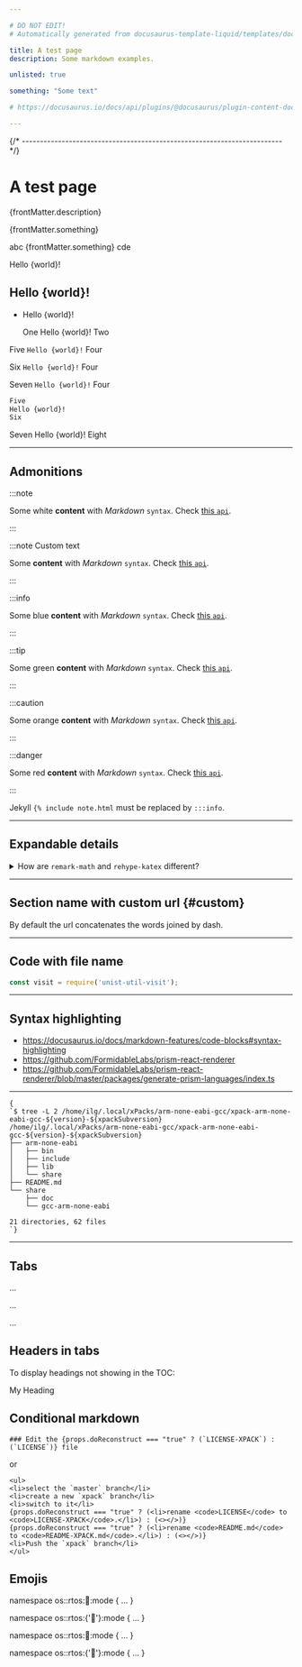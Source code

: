 ```yaml
---

# DO NOT EDIT!
# Automatically generated from docusaurus-template-liquid/templates/docusaurus.

title: A test page
description: Some markdown examples.

unlisted: true

something: "Some text"

# https://docusaurus.io/docs/api/plugins/@docusaurus/plugin-content-docs#markdown-front-matter

---
```





{/* ------------------------------------------------------------------------ */}

# A test page

{frontMatter.description}

{frontMatter.something}

<p>abc {frontMatter.something} cde</p>

Hello {world}!

## Hello {world}!

- Hello {world}!

    One
    Hello {world}!
    Two

Five `Hello {world}!` Four

Six <code>Hello {world}!</code> Four

<p>Seven <code>Hello {world}!</code> Four</p>

```bash
Five
Hello {world}!
Six
```

<CodeBlock>
Seven
Hello {world}!
Eight
</CodeBlock>

---

## Admonitions

:::note

Some white **content** with _Markdown_ `syntax`. Check [this `api`](#).

:::

:::note Custom text

Some **content** with _Markdown_ `syntax`. Check [this `api`](#).

:::

:::info

Some blue **content** with _Markdown_ `syntax`. Check [this `api`](#).

:::

:::tip

Some green **content** with _Markdown_ `syntax`. Check [this `api`](#).

:::

:::caution

Some orange **content** with _Markdown_ `syntax`. Check [this `api`](#).

:::

:::danger

Some red **content** with _Markdown_ `syntax`. Check [this `api`](#).

:::

Jekyll `{% include note.html` must be replaced by `:::info`.

---

## Expandable details

<details>
  <summary>How are <code>remark-math</code> and <code>rehype-katex</code> different?</summary>

In case you are wondering how Remark and Rehype are different, here is a good example. `remark-math` operates on the Markdown AST, where it sees text like `$...$`, and all it does is transform that to the JSX `<span class="math math-inline">...</span>` without doing too much with the content. This decouples the extraction of math formulae from their rendering, which means you can swap $\KaTeX$ out with other math renderers, like MathJax (with [`rehype-mathjax`](https://github.com/remarkjs/remark-math/tree/main/packages/rehype-mathjax)), just by replacing the Rehype plugin.

Next, the `rehype-katex` operates on the Hypertext AST where everything has been converted to HTML-like tags already. It traverses all the elements with `math` class and uses $\KaTeX$ to parse and render the content to actual HTML.

</details>

---

## Section name with custom url {#custom}

By default the url concatenates the words joined by dash.

---

## Code with file name

```js title="src/remark/section-prefix.js"
const visit = require('unist-util-visit');
```

---

## Syntax highlighting

- https://docusaurus.io/docs/markdown-features/code-blocks#syntax-highlighting
- https://github.com/FormidableLabs/prism-react-renderer
- https://github.com/FormidableLabs/prism-react-renderer/blob/master/packages/generate-prism-languages/index.ts

---

<pre><code className="language-console">{
`$ tree -L 2 /home/ilg/.local/xPacks/arm-none-eabi-gcc/xpack-arm-none-eabi-gcc-${version}-${xpackSubversion}
/home/ilg/.local/xPacks/arm-none-eabi-gcc/xpack-arm-none-eabi-gcc-${version}-${xpackSubversion}
├── arm-none-eabi
│   ├── bin
│   ├── include
│   ├── lib
│   └── share
├── README.md
└── share
    ├── doc
    └── gcc-arm-none-eabi

21 directories, 62 files
`}</code></pre>

---

## Tabs

<Tabs groupId="operating-systems">

<TabItem value="windows" label="Windows" default>

...

</TabItem>

<TabItem value="macos" label="macOS">

...

</TabItem>

<TabItem value="linux" label="GNU/Linux">

...

</TabItem>

</Tabs>

## Headers in tabs

To display headings not showing in the TOC:

<Heading as="h3">My Heading</Heading>

## Conditional markdown

```
### Edit the {props.doReconstruct === "true" ? (`LICENSE-XPACK`) : (`LICENSE`)} file
```

or

```
<ul>
<li>select the `master` branch</li>
<li>create a new `xpack` branch</li>
<li>switch to it</li>
{props.doReconstruct === "true" ? (<li>rename <code>LICENSE</code> to <code>LICENSE-XPACK</code>.</li>) : (<></>)}
{props.doReconstruct === "true" ? (<li>rename <code>README.md</code> to <code>README-XPACK.md</code>.</li>) : (<></>)}
<li>Push the `xpack` branch</li>
</ul>
```

## Emojis

<CodeBlock>namespace os::rtos::flags::mode &#123; ... &#125;</CodeBlock>

<CodeBlock>namespace os::rtos:{':flags:'}:mode &#123; ... &#125;</CodeBlock>

namespace os::rtos::flags::mode &#123; ... &#125;

namespace os::rtos:{':flags:'}:mode &#123; ... &#125;
